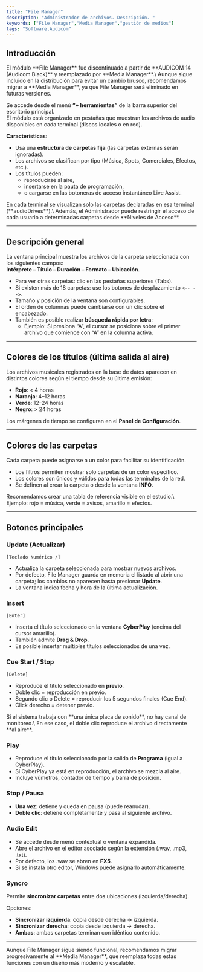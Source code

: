 ```yaml
---
title: "File Manager"
description: "Administrador de archivos. Descripción. "
keywords: ["File Manager","Media Manager","gestión de medios"]
tags: "Software,Audicom"
---
```


## Introducción

<Note>
  El módulo **File Manager** fue discontinuado a partir de **AUDICOM 14 (Audicom Black)** y reemplazado por **Media Manager**.\
  Aunque sigue incluido en la distribución para evitar un cambio brusco, recomendamos migrar a **Media Manager**, ya que File Manager será eliminado en futuras versiones.
</Note>

Se accede desde el menú **“+ herramientas”** de la barra superior del escritorio principal.\
El módulo está organizado en pestañas que muestran los archivos de audio disponibles en cada terminal (discos locales o en red).

**Características:**

- Usa una **estructura de carpetas fija** (las carpetas externas serán ignoradas).
- Los archivos se clasifican por tipo (Música, Spots, Comerciales, Efectos, etc.).
- Los títulos pueden:
  - reproducirse al aire,
  - insertarse en la pauta de programación,
  - o cargarse en las botoneras de acceso instantáneo Live Assist.

<Note>
  En cada terminal se visualizan solo las carpetas declaradas en esa terminal (**audioDrives**).\
  Además, el Administrador puede restringir el acceso de cada usuario a determinadas carpetas desde **Niveles de Acceso**.
</Note>

---

## Descripción general

La ventana principal muestra los archivos de la carpeta seleccionada con los siguientes campos:\
**Intérprete – Título – Duración – Formato – Ubicación**.

- Para ver otras carpetas: clic en las pestañas superiores (Tabs).
- Si existen más de 18 carpetas: use los botones de desplazamiento `<-- -->`.
- Tamaño y posición de la ventana son configurables.
- El orden de columnas puede cambiarse con un clic sobre el encabezado.
- También es posible realizar **búsqueda rápida por letra**:
  - Ejemplo: Si presiona “A”, el cursor se posiciona sobre el primer archivo que comience con “A” en la columna activa.

---

## Colores de los títulos (última salida al aire)

Los archivos musicales registrados en la base de datos aparecen en distintos colores según el tiempo desde su última emisión:

- **Rojo**: \< 4 horas
- **Naranja**: 4–12 horas
- **Verde**: 12–24 horas
- **Negro**: \> 24 horas

Los márgenes de tiempo se configuran en el **Panel de Configuración**.

---

## Colores de las carpetas

Cada carpeta puede asignarse a un color para facilitar su identificación.

- Los filtros permiten mostrar solo carpetas de un color específico.
- Los colores son únicos y válidos para todas las terminales de la red.
- Se definen al crear la carpeta o desde la ventana **INFO**.

<Tip>
  Recomendamos crear una tabla de referencia visible en el estudio.\
  Ejemplo: rojo = música, verde = avisos, amarillo = efectos.
</Tip>

---

## Botones principales

### Update (Actualizar)

`[Teclado Numérico /]`

- Actualiza la carpeta seleccionada para mostrar nuevos archivos.
- Por defecto, File Manager guarda en memoria el listado al abrir una carpeta; los cambios no aparecen hasta presionar **Update**.
- La ventana indica fecha y hora de la última actualización.

### Insert

`[Enter]`

- Inserta el título seleccionado en la ventana **CyberPlay** (encima del cursor amarillo).
- También admite **Drag & Drop**.
- Es posible insertar múltiples títulos seleccionados de una vez.

### Cue Start / Stop

`[Delete]`

- Reproduce el título seleccionado en **previo**.
- Doble clic = reproducción en previo.
- Segundo clic o Delete = reproducir los 5 segundos finales (Cue End).
- Click derecho = detener previo.

<Warning>
  Si el sistema trabaja con **una única placa de sonido**, no hay canal de monitoreo.\
  En ese caso, el doble clic reproduce el archivo directamente **al aire**.
</Warning>

### Play

- Reproduce el título seleccionado por la salida de **Programa** (igual a CyberPlay).
- Si CyberPlay ya está en reproducción, el archivo se mezcla al aire.
- Incluye vúmetros, contador de tiempo y barra de posición.

### Stop / Pausa

- **Una vez**: detiene y queda en pausa (puede reanudar).
- **Doble clic**: detiene completamente y pasa al siguiente archivo.

### Audio Edit

- Se accede desde menú contextual o ventana expandida.
- Abre el archivo en el editor asociado según la extensión (.wav, .mp3, .txt).
- Por defecto, los .wav se abren en **FX5**.
- Si se instala otro editor, Windows puede asignarlo automáticamente.

### Syncro

Permite **sincronizar carpetas** entre dos ubicaciones (izquierda/derecha).

Opciones:

- **Sincronizar izquierda**: copia desde derecha → izquierda.
- **Sincronizar derecha**: copia desde izquierda → derecha.
- **Ambas**: ambas carpetas terminan con idéntico contenido.

---

<Info>
  Aunque File Manager sigue siendo funcional, recomendamos migrar progresivamente al **Media Manager**, que reemplaza todas estas funciones con un diseño más moderno y escalable.
</Info>